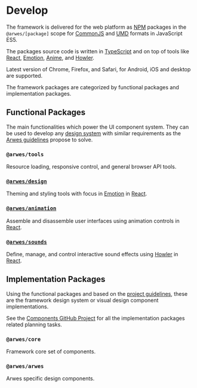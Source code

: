 
# Develop

The framework is delivered for the web platform as [NPM](https://www.npmjs.com) packages
in the `@arwes/[package]` scope for [CommonJS](https://en.wikipedia.org/wiki/CommonJS)
and [UMD](https://github.com/umdjs/umd) formats in JavaScript ES5.

The packages source code is written in [TypeScript](https://typescriptlang.org)
and on top of tools like [React](https://reactjs.org), [Emotion](https://emotion.sh),
[Anime](https://animejs.com), and [Howler](https://howlerjs.com).

Latest version of Chrome, Firefox, and Safari, for Android, iOS and desktop are supported.

The framework packages are categorized by functional packages and implementation packages.

## Functional Packages

The main functionalities which power the UI component system. They can be used to
develop any [design system](https://www.invisionapp.com/inside-design/guide-to-design-systems)
with similar requirements as the [Arwes guidelines](/project/guidelines) propose
to solve.

### `@arwes/tools`

<PackageState name='tools' status='specification' projectBoard='https://github.com/arwes/arwes/projects/2' />

Resource loading, responsive control, and general browser API tools.

### [`@arwes/design`](/develop/design)

<PackageState name='design' status='polishing' projectBoard='https://github.com/arwes/arwes/projects/6' />

Theming and styling tools with focus in [Emotion](https://emotion.sh) in [React](https://reactjs.org).

### [`@arwes/animation`](/develop/animation)

<PackageState name='animation' status='polishing' projectBoard='https://github.com/arwes/arwes/projects/7' />

Assemble and disassemble user interfaces using animation controls in [React](https://reactjs.org).

### [`@arwes/sounds`](/develop/sounds)

<PackageState name='sounds' status='polishing' projectBoard='https://github.com/arwes/arwes/projects/4' />

Define, manage, and control interactive sound effects using [Howler](https://howlerjs.com)
in [React](https://reactjs.org).

## Implementation Packages

Using the functional packages and based on the [project guidelines](/project/guidelines),
these are the framework design system or visual design component implementations.

See the [Components GitHub Project](https://github.com/arwes/arwes/projects/8)
for all the implementation packages related planning tasks.

### `@arwes/core`

<PackageState name='core' status='specification' />

Framework core set of components.

### `@arwes/arwes`

<PackageState name='arwes' status='concept' />

Arwes specific design components.
